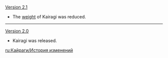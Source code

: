 {{Change History/Header}}
[[Version 2.1]]
*The [[weight]] of Kairagi was reduced.
----
[[Version 2.0]]
*Kairagi was released.
<noinclude>


[[ru:Кайраги/История изменений]]
</noinclude>